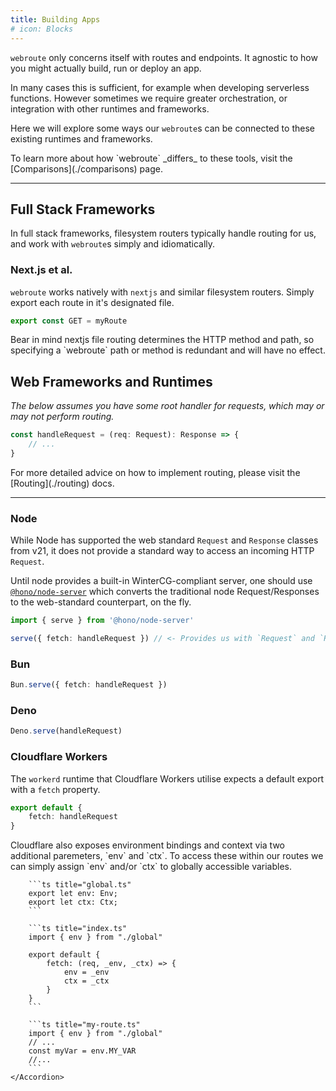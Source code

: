 ```yaml
---
title: Building Apps
# icon: Blocks
---
```



`webroute` only concerns itself with routes and endpoints. It agnostic to how you might actually build, run or deploy an app.

In many cases this is sufficient, for example when developing serverless functions. However sometimes we require greater orchestration, or integration with other runtimes and frameworks.

Here we will explore some ways our `webroute`s can be connected to these existing runtimes and frameworks.

<Callout>
To learn more about how `webroute` _differs_ to these tools, visit the [Comparisons](./comparisons) page.
</Callout>

---

## Full Stack Frameworks

In full stack frameworks, filesystem routers typically handle routing for us, and work with `webroute`s simply and idiomatically.

### Next.js et al.

`webroute` works natively with `nextjs` and similar filesystem routers. Simply export each route in it's designated file.

```ts title="posts/route.ts"
export const GET = myRoute
```

<Callout>
Bear in mind nextjs file routing determines the HTTP method and path, so specifying a `webroute` path or method is redundant and will have no effect.
</Callout>

## Web Frameworks and Runtimes

_The below assumes you have some root handler for requests, which may or may not perform routing._

```ts title="example-root-handler.ts"
const handleRequest = (req: Request): Response => {
	// ...
}
```

<Callout>
For more detailed advice on how to implement routing, please visit the [Routing](./routing) docs. 
</Callout>

---

### Node

While Node has supported the web standard `Request` and `Response` classes from v21, it does not provide a standard way to access an incoming HTTP `Request`. 

Until node provides a built-in WinterCG-compliant server, one should use [`@hono/node-server`](https://github.com/honojs/node-server) which converts the traditional node Request/Responses to the web-standard counterpart, on the fly.

```ts
import { serve } from '@hono/node-server'

serve({ fetch: handleRequest }) // <- Provides us with `Request` and `Response` in node.
```

### Bun

```ts
Bun.serve({ fetch: handleRequest })
```

### Deno

```ts
Deno.serve(handleRequest)
```

### Cloudflare Workers

The `workerd` runtime that Cloudflare Workers utilise expects a default export with a `fetch` property.

```ts
export default {
	fetch: handleRequest
}
```

<Accordions>
	<Accordion title="What about `env` and `ctx`">
		Cloudflare also exposes environment bindings and context via two additional paremeters, `env` and `ctx`. To access these within our routes we can simply assign `env` and/or `ctx` to globally accessible variables.

		```ts title="global.ts"
		export let env: Env;
		export let ctx: Ctx;
		```

		```ts title="index.ts"
		import { env } from "./global"

		export default {
			fetch: (req, _env, _ctx) => {
				env = _env
				ctx = _ctx
			}
		}
		```

		```ts title="my-route.ts"
		import { env } from "./global"
		// ...
		const myVar = env.MY_VAR
		//...
		```
	</Accordion>
</Accordions>

